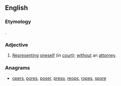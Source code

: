==English==

===Etymology===
{{etyl|la}} {{term|pro}} {{term|se}}.

===Adjective===
{{en-adj|-}}

# {{legal}} [[represent|Representing]] [[oneself]] (in [[court]]); [[without]] an [[attorney]].

===Anagrams===
* [[opers#English|opers]], [[pores#English|pores]], [[poser#English|poser]], [[preso#English|preso]], [[reops#English|reops]], [[ropes#English|ropes]], [[spore#English|spore]]